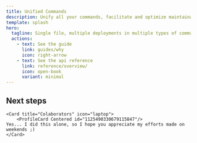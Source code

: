 ```yaml
---
title: Unified Commands
description: Unify all your commands, facilitate and optimize maintainability
template: splash
hero:
  tagline: Single file, multiple deployments in multiple types of commands
  actions:
    - text: See the guide
      link: guides/why
      icon: right-arrow
    - text: See the api reference
      link: reference/overview/
      icon: open-book
      variant: minimal
---
```



## Next steps

	<Card title="Colaborators" icon="laptop">
		<ProfileCard Centered id="1125490330679115847"/>
    Yes... I did this alone, so I hope you appreciate my efforts made on weekends ;)
	</Card>

